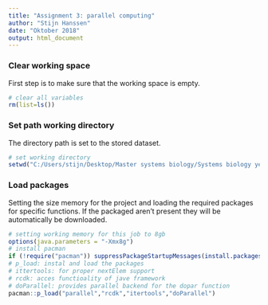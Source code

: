 ```yaml
---
title: "Assignment 3: parallel computing"
author: "Stijn Hanssen"
date: "Oktober 2018"
output: html_document
---
```


### Clear working space
First step is to make sure that the working space is empty.
```r
# clear all variables
rm(list=ls()) 
```

### Set path working directory
The directory path is set to the stored dataset.
```r
# set working directory
setwd("C:/Users/stijn/Desktop/Master systems biology/Systems biology year 2/scientific computing/parallelprocessing") 
```

### Load packages
Setting the size memory for the project and loading the required packages for specific functions. If the packaged aren't present they will be automatically be downloaded.
```r
# setting working memory for this job to 8gb
options(java.parameters = "-Xmx8g")
# install pacman
if (!require("pacman")) suppressPackageStartupMessages(install.packages("pacman"))
# p_load: instal and load the packages
# ittertools: for proper nextElem support
# rcdk: acces functioality of jave framework
# doParallel: provides parallel backend for the dopar function
pacman::p_load("parallel","rcdk","itertools","doParallel")
```